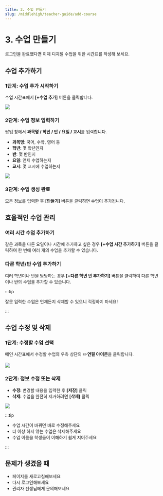 ```yaml
---
title: 3. 수업 만들기
slug: /middlehigh/teacher-guide/add-course
---
```



# 3. 수업 만들기

로그인을 완료했다면 이제 디지털 수업을 위한 시간표를 작성해 보세요.

## 수업 추가하기

### 1단계: 수업 추가 시작하기

수업 시간표에서 **[+수업 추가]** 버튼을 클릭합니다.

<Image src="/img/kr/middlehigh/teacher/02-01.jpg" size="lg" />

### 2단계: 수업 정보 입력하기

팝업 창에서 **과목명 / 학년 / 반 / 요일 / 교시**를 입력합니다.

- **과목명**: 국어, 수학, 영어 등
- **학년**: 몇 학년인지
- **반**: 몇 반인지
- **요일**: 언제 수업하는지
- **교시**: 몇 교시에 수업하는지

<Image src="/img/kr/middlehigh/teacher/02-02.jpg" size="lg" />

### 3단계: 수업 생성 완료

모든 정보를 입력한 후 **[만들기]** 버튼을 클릭하면 수업이 추가됩니다.

## 효율적인 수업 관리

### 여러 시간 수업 추가하기

같은 과목을 다른 요일이나 시간에 추가하고 싶은 경우 **[+수업 시간 추가하기]** 버튼을 클릭하여 한 번에 여러 개의 수업을 추가할 수 있습니다.

### 다른 학년/반 수업 추가하기

여러 학년이나 반을 담당하는 경우 **[+다른 학년 반 추가하기]** 버튼을 클릭하여 다른 학년이나 반의 수업을 추가할 수 있습니다.

:::tip

잘못 입력한 수업은 언제든지 삭제할 수 있으니 걱정하지 마세요!

:::

## 수업 수정 및 삭제

### 1단계: 수정할 수업 선택

메인 시간표에서 수정할 수업의 우측 상단의 ✏️**연필 아이콘**을 클릭합니다.

<Image src="/img/kr/middlehigh/teacher/02-03.jpg" size="lg" />

### 2단계: 정보 수정 또는 삭제

- **수정**: 변경할 내용을 입력한 후 **[저장]** 클릭
- **삭제**: 수업을 완전히 제거하려면 **[삭제]** 클릭

<Image src="/img/kr/middlehigh/teacher/02-04.jpg" size="lg" />

:::tip

- 수업 시간이 바뀌면 바로 수정해주세요
- 더 이상 하지 않는 수업은 삭제해주세요
- 수업 이름을 학생들이 이해하기 쉽게 지어주세요

:::

## 문제가 생겼을 때

- 페이지를 새로고침해보세요
- 다시 로그인해보세요
- 관리자 선생님에게 문의해보세요
